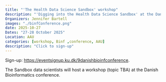 ```yaml
---
title: "'The Health Data Science Sandbox' workshop"
description: "'Digging into the Health Data Science Sandbox' at the Danish Bioinformatics Conference 2025 (Aalborg University)"
Organizers: Jennifer Bartell
images: "./binfConference.png"
date: 2025-10-27
Dates: "27-28 October 2025"
Location: AAU
categories: [workshop, Binf ,conference, AAU]
description: "Click to sign-up"
---
```


Sign-up: <https://eventsignup.ku.dk/9danishbioinfconference>. 

The Sandbox data scientists will host a workshop (topic TBA) at the Danish Bioinformatics conference. 